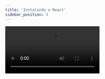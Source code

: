 ```yaml
---
title: 'Instalando o React'
sidebar_position: 3
---
```


<video src='https://www.youtube.com/embed/NtaNb7lEKZc' />

## Links mencionados

- [React.js](https://pt-br.reactjs.org/)
- [Next.js](https://nextjs.org/)
- [Create Next App](https://nextjs.org/docs/api-reference/create-next-app)
